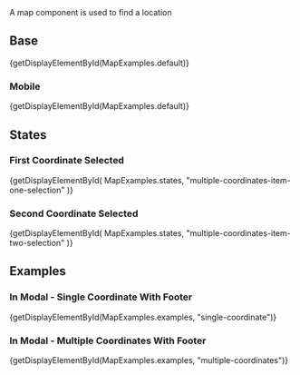 
<div className="lead doc">A map component is used to find a location</div>

## Base

<CodeView>{getDisplayElementById(MapExamples.default)}</CodeView>

### Mobile

<MobileBlurb patternSpecificText="maps will have increased header text size along with other small adjustments" />

<CodeView frameOnly frameTitle="Example mobile styles for maps">
  {getDisplayElementById(MapExamples.default)}
</CodeView>

## States

### First Coordinate Selected

<CodeView>
  {getDisplayElementById(
    MapExamples.states,
    "multiple-coordinates-item-one-selection"
  )}
</CodeView>

### Second Coordinate Selected

<CodeView>
  {getDisplayElementById(
    MapExamples.states,
    "multiple-coordinates-item-two-selection"
  )}
</CodeView>

## Examples

### In Modal - Single Coordinate With Footer

<CodeView isViewport demoStyles="height: 660px;">
  {getDisplayElementById(MapExamples.examples, "single-coordinate")}
</CodeView>

### In Modal - Multiple Coordinates With Footer

<CodeView isViewport demoStyles="height: 660px;">
  {getDisplayElementById(MapExamples.examples, "multiple-coordinates")}
</CodeView>
